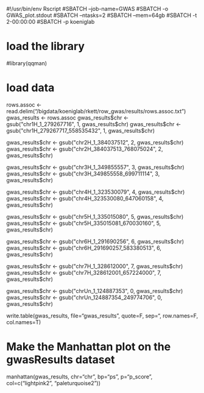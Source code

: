 #!/usr/bin/env Rscript
#SBATCH --job-name=GWAS
#SBATCH -o GWAS_plot.stdout
#SBATCH --ntasks=2
#SBATCH --mem=64gb
#SBATCH -t 2-00:00:00
#SBATCH -p koeniglab


# load the library
#library(qqman)

# load data
rows.assoc <- read.delim("/bigdata/koeniglab/rkett/row_gwas/results/rows.assoc.txt")
gwas_results <- rows.assoc
gwas_results$chr <- gsub("chr1H_1_279267716", 1, gwas_results$chr)
gwas_results$chr <- gsub("chr1H_279267717_558535432", 1, gwas_results$chr)

gwas_results$chr <- gsub("chr2H_1_384037512", 2, gwas_results$chr)
gwas_results$chr <- gsub("chr2H_384037513_768075024", 2, gwas_results$chr)

gwas_results$chr <- gsub("chr3H_1_349855557", 3, gwas_results$chr)
gwas_results$chr <- gsub("chr3H_349855558_699711114", 3, gwas_results$chr)

gwas_results$chr <- gsub("chr4H_1_323530079", 4, gwas_results$chr)
gwas_results$chr <- gsub("chr4H_323530080_647060158", 4, gwas_results$chr)

gwas_results$chr <- gsub("chr5H_1_335015080", 5, gwas_results$chr)
gwas_results$chr <- gsub("chr5H_335015081_670030160", 5, gwas_results$chr)

gwas_results$chr <- gsub("chr6H_1_291690256", 6, gwas_results$chr)
gwas_results$chr <- gsub("chr6H_291690257_583380513", 6, gwas_results$chr)

gwas_results$chr <- gsub("chr7H_1_328612000", 7, gwas_results$chr)
gwas_results$chr <- gsub("chr7H_328612001_657224000", 7, gwas_results$chr)

gwas_results$chr <- gsub("chrUn_1_124887353", 0, gwas_results$chr)
gwas_results$chr <- gsub("chrUn_124887354_249774706", 0, gwas_results$chr)

write.table(gwas_results, file="gwas_results", quote=F, sep="\t", row.names=F, col.names=T)



# Make the Manhattan plot on the gwasResults dataset
manhattan(gwas_results, chr="chr", bp="ps", p="p_score", col=c("lightpink2", "paleturquoise2"))
